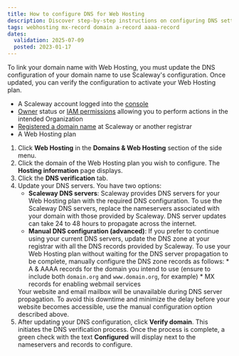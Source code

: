 ```yaml
---
title: How to configure DNS for Web Hosting
description: Discover step-by-step instructions on configuring DNS settings for your web hosting, ensuring seamless connectivity and performance.
tags: webhosting mx-record domain a-record aaaa-record
dates:
  validation: 2025-07-09
  posted: 2023-01-17
---
```




To link your domain name with Web Hosting, you must update the DNS configuration of your domain name to use Scaleway's configuration. Once updated, you can verify the configuration to activate your Web Hosting plan.

<Requirements />

- A Scaleway account logged into the [console](https://console.scaleway.com)
- [Owner](/iam/concepts/#owner) status or [IAM permissions](/iam/concepts/#permission) allowing you to perform actions in the intended Organization
- [Registered a domain name](/domains-and-dns/how-to/register-internal-domain/) at Scaleway or another registrar
- A Web Hosting plan

1. Click **Web Hosting** in the **Domains & Web Hosting** section of the side menu.
2. Click the domain of the Web Hosting plan you wish to configure. The **Hosting information** page displays.
3. Click the **DNS verification** tab.
4. Update your DNS servers. You have two options:
    - **Scaleway DNS servers**:
        Scaleway provides DNS servers for your Web Hosting plan with the required DNS configuration. To use the Scaleway DNS servers, replace the nameservers associated with your domain with those provided by Scaleway.
        <Message type="note">
          DNS server updates can take 24 to 48 hours to propagate across the internet.
        </Message>
    - **Manual DNS configuration (advanced)**:
        If you prefer to continue using your current DNS servers, update the DNS zone at your registrar with all the DNS records provided by Scaleway.
        <Message type="tip">
          To use your Web Hosting plan without waiting for the DNS server propagation to be complete, manually configure the DNS zone records as follows:
          * A & AAAA records for the domain you intend to use (ensure to include both `domain.org` and `www.domain.org`, for example)
          * MX records for enabling webmail services
        </Message>
    <Message type="important">
      Your website and email mailbox will be unavailable during DNS server propagation. To avoid this downtime and minimize the delay before your website becomes accessible, use the manual configuration option described above.
    </Message>
5. After updating your DNS configuration, click **Verify domain**. This initiates the DNS verification process.
    <Lightbox image={image} alt="" />
    Once the process is complete, a green check with the text **Configured** will display next to the nameservers and records to configure.